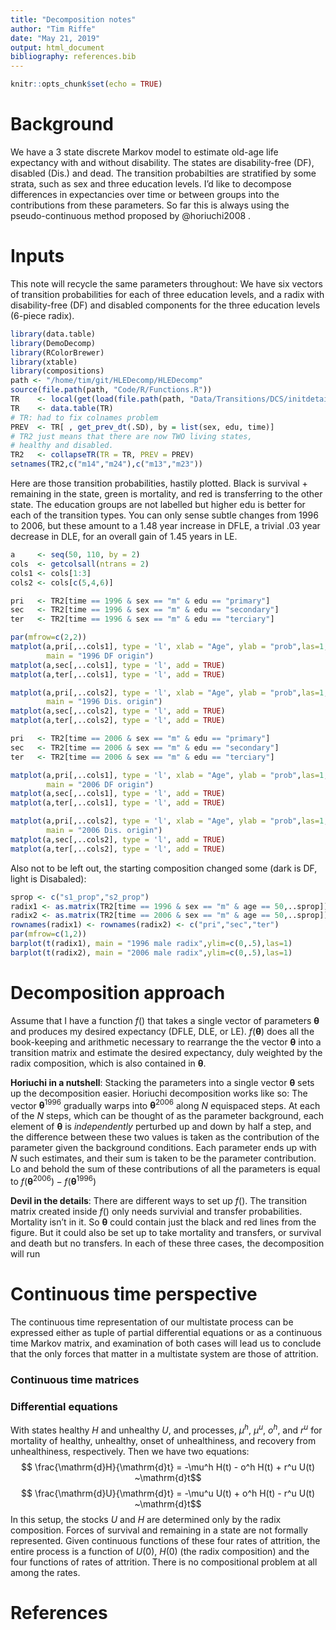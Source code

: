 ```yaml
---
title: "Decomposition notes"
author: "Tim Riffe"
date: "May 21, 2019"
output: html_document
bibliography: references.bib
---
```


```r
knitr::opts_chunk$set(echo = TRUE)
```

# Background

We have a 3 state discrete Markov model to estimate old-age life expectancy with and without disability. The states are disability-free (DF), disabled (Dis.) and dead. The transition probabilties are stratified by some strata, such as sex and three education levels. I'd like to decompose differences in expectancies over time or between groups into the contributions from these parameters. So far this is always using the pseudo-continuous method proposed by @horiuchi2008 .

# Inputs
This note will recycle the same parameters throughout: We have six vectors of transition probabilities for each of three education levels, and a radix with disability-free (DF) and disabled components for the three education levels (6-piece radix). 

```r
library(data.table)
library(DemoDecomp)
library(RColorBrewer)
library(xtable)
library(compositions)
path <- "/home/tim/git/HLEDecomp/HLEDecomp"
source(file.path(path, "Code/R/Functions.R"))
TR    <- local(get(load(file.path(path, "Data/Transitions/DCS/initdetail/TR_v06.Rdata"))))
TR    <- data.table(TR)
# TR: had to fix colnames problem
PREV  <- TR[ , get_prev_dt(.SD), by = list(sex, edu, time)]
# TR2 just means that there are now TWO living states,
# healthy and disabled.
TR2   <- collapseTR(TR = TR, PREV = PREV)
setnames(TR2,c("m14","m24"),c("m13","m23"))
```

Here are those transition probabilities, hastily plotted. Black is survival + remaining in the state, green is mortality, and red is transferring to the other state. The education groups are not labelled but higher edu is better for each of the transition types. You can only sense subtle changes from 1996 to 2006, but these amount to a 1.48 year increase in DFLE, a trivial .03 year decrease in DLE, for an overall gain of 1.45 years in LE.
```r
a     <- seq(50, 110, by = 2)
cols  <- getcolsall(ntrans = 2)
cols1 <- cols[1:3]
cols2 <- cols[c(5,4,6)]

pri   <- TR2[time == 1996 & sex == "m" & edu == "primary"]
sec   <- TR2[time == 1996 & sex == "m" & edu == "secondary"]
ter   <- TR2[time == 1996 & sex == "m" & edu == "terciary"]

par(mfrow=c(2,2))
matplot(a,pri[,..cols1], type = 'l', xlab = "Age", ylab = "prob",las=1,ylim=c(0,1),
		main = "1996 DF origin")
matplot(a,sec[,..cols1], type = 'l', add = TRUE)
matplot(a,ter[,..cols1], type = 'l', add = TRUE)

matplot(a,pri[,..cols2], type = 'l', xlab = "Age", ylab = "prob",las=1,ylim=c(0,1),
		main = "1996 Dis. origin")
matplot(a,sec[,..cols2], type = 'l', add = TRUE)
matplot(a,ter[,..cols2], type = 'l', add = TRUE)

pri   <- TR2[time == 2006 & sex == "m" & edu == "primary"]
sec   <- TR2[time == 2006 & sex == "m" & edu == "secondary"]
ter   <- TR2[time == 2006 & sex == "m" & edu == "terciary"]

matplot(a,pri[,..cols1], type = 'l', xlab = "Age", ylab = "prob",las=1,ylim=c(0,1),
		main = "2006 DF origin")
matplot(a,sec[,..cols1], type = 'l', add = TRUE)
matplot(a,ter[,..cols1], type = 'l', add = TRUE)

matplot(a,pri[,..cols2], type = 'l', xlab = "Age", ylab = "prob",las=1,ylim=c(0,1),
		main = "2006 Dis. origin")
matplot(a,sec[,..cols2], type = 'l', add = TRUE)
matplot(a,ter[,..cols2], type = 'l', add = TRUE)
```

Also not to be left out, the starting composition changed some (dark is DF, light is Disabaled):
```r
sprop <- c("s1_prop","s2_prop")
radix1 <- as.matrix(TR2[time == 1996 & sex == "m" & age == 50,..sprop])
radix2 <- as.matrix(TR2[time == 2006 & sex == "m" & age == 50,..sprop])
rownames(radix1) <- rownames(radix2) <- c("pri","sec","ter")
par(mfrow=c(1,2))
barplot(t(radix1), main = "1996 male radix",ylim=c(0,.5),las=1)
barplot(t(radix2), main = "2006 male radix",ylim=c(0,.5),las=1)
```

# Decomposition approach
Assume that I have a function $f()$ that takes a single vector of parameters $\mathbf{\theta}$ and produces my desired expectancy (DFLE, DLE, or LE). $f(\mathbf{\theta})$ does all the book-keeping and arithmetic necessary to rearrange the the vector $\mathbf{\theta}$ into a transition matrix and estimate the desired expectancy, duly weighted by the radix composition, which is also contained in $\mathbf{\theta}$. 

**Horiuchi in a nutshell**:
Stacking the parameters into a single vector $\mathbf{\theta}$ sets up the decomposition easier. Horiuchi decomposition works like so: The vector $\mathbf{\theta}^{1996}$ gradually warps into $\mathbf{\theta}^{2006}$ along $N$ equispaced steps. At each of the $N$ steps, which can be thought of as the parameter background, each element of $\mathbf{\theta}$ is *independently* perturbed up and down by half a step, and the difference between these two values is taken as the contribution of the parameter given the background conditions. Each parameter ends up with $N$ such estimates, and their sum is taken to be the parameter contribution. Lo and behold the sum of these contributions of all the parameters is equal to $f(\mathbf{\theta}^{2006}) - f(\mathbf{\theta}^{1996})$

**Devil in the details**:
There are different ways to set up $f()$. The transition matrix created inside $f()$ only needs survivial and transfer probabilities. Mortality isn't in it. So $\mathbf{\theta}$ could contain just the black and red lines from the figure. But it could also be set up to take mortality and transfers, or survival and death but no transfers. In each of these three cases, the decomposition will run 

# Continuous time perspective
The continuous time representation of our multistate process can be expressed either as tuple of partial differential equations or as a continuous time Markov matrix, and examination of both cases will lead us to conclude that the only forces that matter in a multistate system are those of attrition.

### Continuous time matrices




### Differential equations

With states healthy $H$ and unhealthy $U$, and processes, $\mu^h$, $\mu^u$, $o^h$, and $r^u$ for mortality of healthy, unhealthy, onset of unhealthiness, and recovery from unhealthiness, respectively. Then we have two equations:
$$ \frac{\mathrm{d}H}{\mathrm{d}t} = -\mu^h H(t) - o^h H(t) + r^u U(t) ~\mathrm{d}t$$
$$ \frac{\mathrm{d}U}{\mathrm{d}t} = -\mu^u U(t) + o^h H(t) - r^u U(t) ~\mathrm{d}t$$
In this setup, the stocks $U$ and $H$ are determined only by the radix composition. Forces of survival and remaining in a state are not formally represented. Given continuous functions of these four rates of attrition, the entire process is a function of $U(0)$, $H(0)$ (the radix composition) and the four functions of rates of attrition. There is no compositional problem at all among the rates. 


# References

